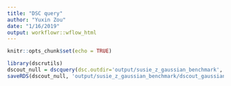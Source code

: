 ```yaml
---
title: "DSC query"
author: "Yuxin Zou"
date: "1/16/2019"
output: workflowr::wflow_html
---
```


```r
knitr::opts_chunk$set(echo = TRUE)
```

```r
library(dscrutils)
dscout_null = dscquery(dsc.outdir='output/susie_z_gaussian_benchmark', targets='sim_gaussian_null susie_z score susie_z.avg_purity susie_z.niter score.hit score.signal_num score.cs_medianSize score.top_hit')
saveRDS(dscout_null, 'output/susie_z_gaussian_benchmark/dscout_gaussian_null.rds')
```
